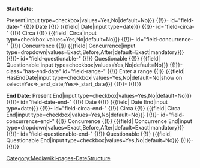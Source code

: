 <includeonly>
<div class="dates-input-block">
<div class="dates-input-block--date dates-input-block--start">
<div id="{{{Prefix|}}}_start_date">
'''Start date:'''
</div>
{{{!}}class="wikitable"
{{!}} Present
{{!}} <nowiki>{{{field|</nowiki>{{{Prefix|}}}<nowiki> Present|input type=checkbox|values=Yes,No|default=No}}}</nowiki>
{{!}}- id="field-date-{{{Prefix|}}}"
{{!}} Date
{{!}} <nowiki>{{{field|</nowiki>{{{Prefix|}}}<nowiki> Date|input type=date}}}</nowiki>
{{!}}- id="field-circa-{{{Prefix|}}}"
{{!}} Circa
{{!}} <nowiki>{{{field|</nowiki>{{{Prefix|}}}<nowiki> Circa|input type=checkbox|values=Yes,No|default=No}}}</nowiki>
{{!}}- id="field-concurrence-{{{Prefix|}}}"
{{!}} Concurrence
{{!}} <nowiki>{{{field|</nowiki>{{{Prefix|}}}<nowiki> Concurrence|input type=dropdown|values=Exact,Before,After|default=Exact|mandatory}}}</nowiki>
{{!}}- id="field-questionable-{{{Prefix|}}}"
{{!}} Questionable
{{!}} <nowiki>{{{field|</nowiki>{{{Prefix|}}}<nowiki> Questionable|input type=checkbox|values=Yes,No|default=No}}}</nowiki>
{{!}}- class="has-end-date" id="field-range-{{{Prefix|}}}" <!-- We want it to be skinnable, primarily for hiding -->
{{!}} Enter a range
{{!}} <nowiki>{{{field|</nowiki>{{{Prefix|}}}<nowiki> HasEndDate|input type=checkbox|values=Yes,No|default=No|show on select=Yes=></nowiki>{{{Prefix|}}}<nowiki>_end_date;Yes=></nowiki>{{{Prefix|}}}<nowiki>_start_date}}}</nowiki>
{{!}}-
{{!}}}
</div>
<div class="dates-input-block--date dates-input-block--end">
<div id="{{{Prefix|}}}_end_date">
'''End Date:'''
{{{!}}class="wikitable"
{{!}} Present
{{!}} <nowiki>{{{field|</nowiki>{{{Prefix|}}}<nowiki> Present End|input type=checkbox|values=Yes,No|default=No}}}</nowiki>
{{!}}- id="field-date-end-{{{Prefix|}}}"
{{!}} Date
{{!}} <nowiki>{{{field|</nowiki>{{{Prefix|}}}<nowiki> Date End|input type=date}}}</nowiki>
{{!}}- id="field-circa-end-{{{Prefix|}}}"
{{!}} Circa
{{!}} <nowiki>{{{field|</nowiki>{{{Prefix|}}}<nowiki> Circa End|input type=checkbox|values=Yes,No|default=No}}}</nowiki>
{{!}}- id="field-concurrence-end-{{{Prefix|}}}"
{{!}} Concurrence
{{!}} <nowiki>{{{field|</nowiki>{{{Prefix|}}}<nowiki> Concurrence End|input type=dropdown|values=Exact,Before,After|default=Exact|mandatory}}}</nowiki>
{{!}}- id="field-questionable-end-{{{Prefix|}}}"
{{!}} Questionable
{{!}} <nowiki>{{{field|</nowiki>{{{Prefix|}}}<nowiki> Questionable End|input type=checkbox|values=Yes,No|default=No}}}</nowiki>
{{!}}-
{{!}}}
</div></div></div>
</includeonly><noinclude>[[Category:Mediawiki-pages-DateStructure]]</noinclude>
